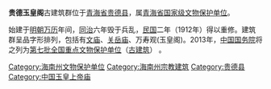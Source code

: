 {{unreferenced|time=2012-2-13}} 
{{文物保护单位
| 级别 = 全国
| 图片 = [[File:Yuhuangge_(Jade_Emperor_Temple)_in_Guide,_Qinghai.jpg|250px]]
| 名称 = 贵德文庙及玉皇阁
| 编号 = 5—347
| 分类 = 古建筑
| 时代 = 明
| 所在 = [[青海省|青海省]][[贵德县|贵德县]]
| 登录 = 2001年
| Cat = 青海全国重点文物保护单位
}}
'''贵德玉皇阁'''古建筑群位于[[青海省|青海省]][[贵德县|贵德县]]，属[[青海全国重点文物保护单位列表|青海省国家级文物保护单位]]。

始建于[[明朝|明朝]][[万历|万历]]年间，[[同治|同治]]六年毁于兵乱，[[中華民國|民国]]二年（1912年）得以重修。建筑群呈品字形排列，包括有[[文庙|文庙]]、[[关岳庙|关岳庙]]、万寿观(玉皇阁)。2013年，[[中华人民共和国国务院|中国国务院]]将之列为[[第七批全国重点文物保护单位|第七批全国重点文物保护单位]]（[[第七批全国重点文物保护单位中的古建筑|古建筑]]） 。

{{青海全国重点文物保护单位}}
{{全国重点文物保护单位小作品}}
{{DEFAULTSORT:G}}
[[Category:海南州文物保护单位|Category:海南州文物保护单位]]
[[Category:海南州宗教建筑|Category:海南州宗教建筑]]
[[Category:贵德县|Category:贵德县]]
[[Category:中国玉皇上帝庙|Category:中国玉皇上帝庙]]